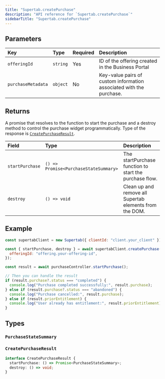 ```yaml
---
title: "Supertab.createPurchase"
description: "API reference for `Supertab.createPurchase`"
sidebarTitle: "Supertab.createPurchase"
---
```



## Parameters

| Key                | Type     | Required | Description                                                         |
| :----------------- | :------- | :------- | :------------------------------------------------------------------ |
| `offeringId`       | `string` | Yes      | ID of the offering created in the Business Portal                   |
| `purchaseMetadata` | `object` | No       | Key-value pairs of custom information associated with the purchase. |

## Returns

A promise that resolves to the function to start the purchase and a destroy method to control the purchase widget programmatically. Type of the response is [`CreatePurchaseResult`](#createpurchaseresult).

| Field           | Type                                  | Description                                             |
| :-------------- | :------------------------------------ | :------------------------------------------------------ |
| `startPurchase` | `() => Promise<PurchaseStateSummary>` | The startPurchase function to start the purchase flow.  |
| `destroy`       | `() => void`                          | Clean up and remove all Supertab elements from the DOM. |

## Example

```javascript
const supertabClient = new Supertab({ clientId: "client.your_client" });

const { startPurchase, destroy } = await supertabClient.createPurchase({
  offeringId: "offering.your-offering-id",
});

const result = await purchaseController.startPurchase();

// Then you can handle the result
if (result.purchase?.status === "completed") {
  console.log("Purchase completed successfully:", result.purchase);
} else if (result.purchase?.status === "abandoned") {
  console.log("Purchase cancelled:", result.purchase);
} else if (result.priorEntitlement) {
  console.log("User already has entitlement:", result.priorEntitlement);
}
```

## Types

### `PurchaseStateSummary`

<PurchaseStateSummaryTypes />

### `CreatePurchaseResult`

```typescript CreatePurchaseResult type definition
interface CreatePurchaseResult {
  startPurchase: () => Promise<PurchaseStateSummary>;
  destroy: () => void;
}
```
